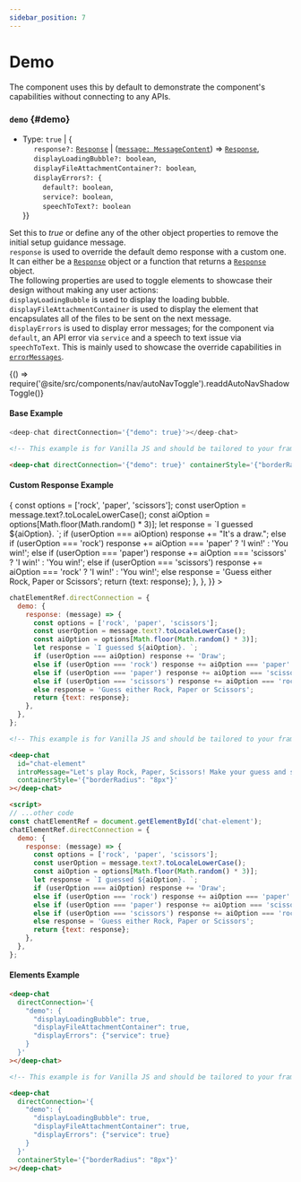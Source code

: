 ```yaml
---
sidebar_position: 7
---
```


# Demo

The component uses this by default to demonstrate the component's capabilities without connecting to any APIs.

### `demo` {#demo}

- Type: `true` | { <br />
  &nbsp;&nbsp;&nbsp;&nbsp; `response?:` [`Response`](../connect#Response) | ([`message: MessageContent`](../messages/#MessageContent)) => [`Response`](../connect#Response), <br />
  &nbsp;&nbsp;&nbsp;&nbsp; `displayLoadingBubble?: boolean`, <br />
  &nbsp;&nbsp;&nbsp;&nbsp; `displayFileAttachmentContainer?: boolean`, <br />
  &nbsp;&nbsp;&nbsp;&nbsp; `displayErrors?: {`<br />
  &nbsp;&nbsp;&nbsp;&nbsp;&nbsp;&nbsp;&nbsp;&nbsp; `default?: boolean`, <br />
  &nbsp;&nbsp;&nbsp;&nbsp;&nbsp;&nbsp;&nbsp;&nbsp; `service?: boolean`, <br />
  &nbsp;&nbsp;&nbsp;&nbsp;&nbsp;&nbsp;&nbsp;&nbsp; `speechToText?: boolean` <br />
  }}

Set this to _true_ or define any of the other object properties to remove the initial setup guidance message. <br />
`response` is used to override the default demo response with a custom one. It can either be a [`Response`](../connect#Response) object or a function that returns
a [`Response`](../connect#Response) object. <br />
The following properties are used to toggle elements to showcase their design without making any user actions: <br />
`displayLoadingBubble` is used to display the loading bubble. <br />
`displayFileAttachmentContainer` is used to display the element that encapsulates all of the files to be sent on the next message. <br />
`displayErrors` is used to display error messages; for the component via `default`, an API error via `service` and a speech to text issue via `speechToText`.
This is mainly used to showcase the override capabilities in [`errorMessages`](../messages#errorMessages). <br />


<BrowserOnly>{() => require('@site/src/components/nav/autoNavToggle').readdAutoNavShadowToggle()}</BrowserOnly>

#### Base Example

<ComponentContainer>
  <DeepChatBrowser containerStyle={{borderRadius: '8px'}} directConnection={{demo: true}}></DeepChatBrowser>
</ComponentContainer>

<Tabs>
<TabItem value="js" label="Sample code">

```javascript
<deep-chat directConnection='{"demo": true}'></deep-chat>
```

</TabItem>
<TabItem value="py" label="Full code">

```html
<!-- This example is for Vanilla JS and should be tailored to your framework (see Examples) -->

<deep-chat directConnection='{"demo": true}' containerStyle='{"borderRadius": "8px"}'></deep-chat>
```

</TabItem>
</Tabs>

<LineBreak></LineBreak>

#### Custom Response Example

<ComponentContainer>
  <DeepChatBrowser
    containerStyle={{borderRadius: '8px'}}
    introMessage={`Let's play Rock, Paper, Scissors! Make your guess and see who wins!`}
    directConnection={{
      demo: {
        response: (message) => {
          const options = ['rock', 'paper', 'scissors'];
          const userOption = message.text?.toLocaleLowerCase();
          const aiOption = options[Math.floor(Math.random() * 3)];
          let response = `I guessed ${aiOption}. `;
          if (userOption === aiOption) response += "It's a draw.";
          else if (userOption === 'rock') response += aiOption === 'paper' ? 'I win!' : 'You win!';
          else if (userOption === 'paper') response += aiOption === 'scissors' ? 'I win!' : 'You win!';
          else if (userOption === 'scissors') response += aiOption === 'rock' ? 'I win!' : 'You win!';
          else response = 'Guess either Rock, Paper or Scissors';
          return {text: response};
        },
      },
    }}
  ></DeepChatBrowser>
</ComponentContainer>

<Tabs>
<TabItem value="js" label="Sample code">

```javascript
chatElementRef.directConnection = {
  demo: {
    response: (message) => {
      const options = ['rock', 'paper', 'scissors'];
      const userOption = message.text?.toLocaleLowerCase();
      const aiOption = options[Math.floor(Math.random() * 3)];
      let response = `I guessed ${aiOption}. `;
      if (userOption === aiOption) response += 'Draw';
      else if (userOption === 'rock') response += aiOption === 'paper' ? 'I win!' : 'You win!';
      else if (userOption === 'paper') response += aiOption === 'scissors' ? 'I win!' : 'You win!';
      else if (userOption === 'scissors') response += aiOption === 'rock' ? 'I win!' : 'You win!';
      else response = 'Guess either Rock, Paper or Scissors';
      return {text: response};
    },
  },
};
```

</TabItem>
<TabItem value="py" label="Full code">

```html
<!-- This example is for Vanilla JS and should be tailored to your framework (see Examples) -->

<deep-chat
  id="chat-element"
  introMessage="Let's play Rock, Paper, Scissors! Make your guess and see who wins!"
  containerStyle='{"borderRadius": "8px"}'
></deep-chat>

<script>
// ...other code
const chatElementRef = document.getElementById('chat-element');
chatElementRef.directConnection = {
  demo: {
    response: (message) => {
      const options = ['rock', 'paper', 'scissors'];
      const userOption = message.text?.toLocaleLowerCase();
      const aiOption = options[Math.floor(Math.random() * 3)];
      let response = `I guessed ${aiOption}. `;
      if (userOption === aiOption) response += 'Draw';
      else if (userOption === 'rock') response += aiOption === 'paper' ? 'I win!' : 'You win!';
      else if (userOption === 'paper') response += aiOption === 'scissors' ? 'I win!' : 'You win!';
      else if (userOption === 'scissors') response += aiOption === 'rock' ? 'I win!' : 'You win!';
      else response = 'Guess either Rock, Paper or Scissors';
      return {text: response};
    },
  },
};
```

</TabItem>
</Tabs>

<LineBreak></LineBreak>

#### Elements Example

<ComponentContainer>
  <DeepChatBrowser
    containerStyle={{borderRadius: '8px'}}
    directConnection={{
      demo: {
        displayLoadingBubble: true,
        displayFileAttachmentContainer: true,
        displayErrors: {service: true},
      },
    }}
  ></DeepChatBrowser>
</ComponentContainer>

<Tabs>
<TabItem value="js" label="Sample code">

```html
<deep-chat
  directConnection='{
    "demo": {
      "displayLoadingBubble": true,
      "displayFileAttachmentContainer": true,
      "displayErrors": {"service": true}
    }
  }'
></deep-chat>
```

</TabItem>
<TabItem value="py" label="Full code">

```html
<!-- This example is for Vanilla JS and should be tailored to your framework (see Examples) -->

<deep-chat
  directConnection='{
    "demo": {
      "displayLoadingBubble": true,
      "displayFileAttachmentContainer": true,
      "displayErrors": {"service": true}
    }
  }'
  containerStyle='{"borderRadius": "8px"}'
></deep-chat>
```

</TabItem>
</Tabs>

<LineBreak></LineBreak>
